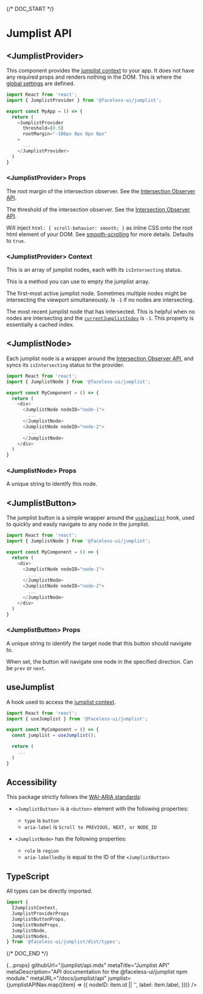 
{/* DOC_START */}

# Jumplist API

<JumplistNode nodeID="provider">

## \<JumplistProvider\>

This component provides the [jumplist context](#jumplistprovider-context) to your app. It does not have any required props and renders nothing in the DOM. This is where the [global settings](#jumplistprovider-props) are defined.

```js
import React from 'react';
import { JumplistProvider } from '@faceless-ui/jumplist';

export const MyApp = () => {
  return (
    <JumplistProvider
      threshold={0.5}
      rootMargin="-100px 0px 0px 0px"
    >
      ...
    </JumplistProvider>
  )
}
```

### \<JumplistProvider\> Props

<PropName
  name="rootMargin"
  type="string"
/>

The root margin of the intersection observer. See the [Intersection Observer API](https://developer.mozilla.org/en-US/docs/Web/API/Intersection_Observer_API).

<PropName
  name="threshold"
  type="string"
/>

The threshold of the intersection observer. See the [Intersection Observer API](https://developer.mozilla.org/en-US/docs/Web/API/Intersection_Observer_API).

<PropName
  name="smoothScroll"
  type="boolean"
/>

Will inject `html: { scroll-behavior: smooth; }` as inline CSS onto the root html element of your DOM. See [smooth-scrolling](/docs/jumplist/setup#smooth-scrolling) for more details. Defaults to `true`.

### \<JumplistProvider\> Context

<PropName
  name="jumplist"
  type="array"
  isContextProp
/>

This is an array of jumplist nodes, each with its `isIntersecting` status.

<PropName
  name="clearJumplist()"
  type="method"
  isContextProp
/>

This is a method you can use to empty the jumplist array.

<PropName
  name="currentJumplistIndex"
  type="number"
  isContextProp
/>

The first-most active jumplist node. Sometimes multiple nodes might be intersecting the viewport simultaneously. Is `-1` if no nodes are intersecting.

<PropName
  name="activeJumplistIndex"
  type="number"
  isContextProp
/>

The most recent jumplist node that has intersected. This is helpful when no nodes are intersecting and the [`currentJumplistIndex`](#currentJumplistIndex) is `-1`. This property is essentially a cached index.

<BasicContext href="#jumplistprovider-props" />

</JumplistNode>

<JumplistNode nodeID="node">

## \<JumplistNode\>

Each jumplist node is a wrapper around the [Intersection Observer API](https://developer.mozilla.org/en-US/docs/Web/API/Intersection_Observer_API), and syncs its `isIntersecting` status to the provider.

```js
import React from 'react';
import { JumplistNode } from '@faceless-ui/jumplist';

export const MyComponent = () => {
  return (
    <div>
      <JumplistNode nodeID="node-1">
        ...
      </JumplistNode>
      <JumplistNode nodeID="node-2">
        ...
      </JumplistNode>
    </div>
  )
}
```

### \<JumplistNode\> Props

<PropName
  name="nodeID"
  required
  type="string"
/>

A unique string to identify this node.

<BasicProps />

</JumplistNode>

<JumplistNode nodeID="button">

## \<JumplistButton\>

The jumplist button is a simple wrapper around the [`useJumplist`](#usejumplist) hook, used to quickly and easily navigate to any node in the jumplist.

```js
import React from 'react';
import { JumplistNode } from '@faceless-ui/jumplist';

export const MyComponent = () => {
  return (
    <div>
      <JumplistNode nodeID="node-1">
        ...
      </JumplistNode>
      <JumplistNode nodeID="node-2">
        ...
      </JumplistNode>
    </div>
  )
}
```

### \<JumplistButton\> Props

<PropName
  name="nodeID"
  type="string"
/>

A unique string to identify the target node that this button should navigate to.

<PropName
  name="direction"
  type="string"
/>

When set, the button will navigate one node in the specified direction. Can be `prev` or `next`.

<BasicProps
  idPrefix="button"
  defaultElement='button'
/>

</JumplistNode>

<JumplistNode nodeID="useJumplist">

## useJumplist

A hook used to access the [jumplist context](#jumplistprovider-context).

```js
import React from 'react';
import { useJumplist } from '@faceless-ui/jumplist';

export const MyComponent = () => {
  const jumplist = useJumplist();

  return (
    ...
  )
}
```

</JumplistNode>

<JumplistNode nodeID="accessibility">

## Accessibility

This package strictly follows the [WAI-ARIA standards](https://www.w3.org/WAI/ARIA):

- `<JumplistButton>` is a `<button>` element with the following properties:
  - `type` is `button`
  - `aria-label` is `Scroll to PREVIOUS, NEXT, or NODE_ID`

- `<JumplistNode>` has the following properties:
  - `role` is `region`
  - `aria-labelledby` is equal to the ID of the `<JumplistButton>`

</JumplistNode>

<JumplistNode nodeID="typescript">

## TypeScript

All types can be directly imported.

```js
import {
  IJumplistContext,
  JumplistProviderProps
  JumplistButtonProps,
  JumplistNodeProps,
  JumplistNode,
  JumplistNodes,
} from '@faceless-ui/jumplist/dist/types';
```

</JumplistNode>

{/* DOC_END */}

  {...props}
  githubUrl="/jumplist/api.mdx"
  metaTitle="Jumplist API"
  metaDescription="API documentation for the @faceless-ui/jumplist npm module."
  metaURL="/docs/jumplist/api"
  jumplist={jumplistAPINav.map((item) => ({
    nodeID: item.id || '',
    label: item.label,
  }))}
/>

